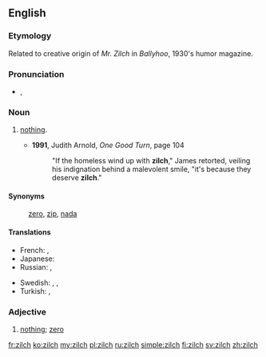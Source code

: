 {{was wotd|2009|July|31}}
==English==

===Etymology===
Related to creative origin of ''Mr. Zilch'' in ''Ballyhoo'', 1930's humor magazine.

===Pronunciation===
* {{a|UK|US}} {{IPA|/zɪltʃ/}}, {{X-SAMPA|/zIltS/}}

===Noun===
{{en-noun|-}}

# {{context|informal}} [[nothing]].
#* '''1991''', Judith Arnold, ''One Good Turn‎'', page 104
#*: "If the homeless wind up with '''zilch'''," James retorted, veiling his indignation behind a malevolent smile, "it's because they deserve '''zilch'''."

====Synonyms====
: [[zero]], [[zip]], [[nada]]

====Translations====
{{trans-top|nothing}}
* French: {{t+|fr|que dalle}}, {{t+|fr|que pouic}}
* Japanese: {{qualifier|colloquial}} {{t-|ja|何も|tr=nani mo}}
* Russian: {{qualifier|slang}} {{t-|ru|ни черта|tr=ni čertá}}, {{qualifier|slang}} {{t+|ru|ни фига|tr=ni figá}}
{{trans-mid}}
* Swedish: {{t+|sv|noll}}, {{t+|sv|nolla|c}}, {{t+|sv|ingenting}}
* Turkish: {{t+|tr|hiç}}, {{t+|tr|değersiz}}
{{trans-bottom}}

===Adjective===
{{en-adj|-}} <!-- Adjective, attributive noun, or pseudo-numeral? -->

# [[nothing]]; [[zero]]

[[fr:zilch]]
[[ko:zilch]]
[[my:zilch]]
[[pl:zilch]]
[[ru:zilch]]
[[simple:zilch]]
[[fi:zilch]]
[[sv:zilch]]
[[zh:zilch]]